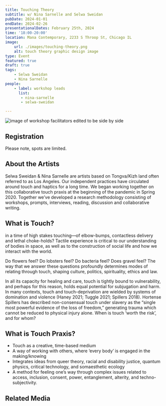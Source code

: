 ```yaml
---
title: Touching Theory
subtitle: w/ Nina Sarnelle and Selwa Sweidan
pubDate: 2024-01-01
endDate: 2024-02-26
presentationalDates: February 25th, 2024
time: '18:00-20:00'
location: Mana Contemporary, 2233 S Throop St, Chicago IL
image:
    url: ./images/touching-theory.png
    alt: touch theory graphic design image
type: Event
featured: true
draft: true
tags:
    - Selwa Sweidan
    - Nina Sarnelle
people:
    - label: workshop leads
      list: 
       - nina-sarnelle
       - selwa-sweidan

---
```



![image of workshop facilitators edited to be side by side](./images/touch-theory.jpg)

## Registration

Please note, spots are limited.

<LinkButton text="REGISTER HERE" url="https://forms.gle/JNt32R64HC97aDwr7" />

## About the Artists

Selwa Sweidan & Nina Sarnelle are artists based on Tongva/Kizh land often referred to as Los
Angeles. Our independent practices have circulated around touch and haptics for a long time.
We began working together on this collaborative touch praxis at the beginning of the
pandemic in Spring 2020. Together we’ve developed a research methodology consisting of
workshops, prompts, interviews, reading, discussion and collaborative writing.

## What is Touch?

in a time of high stakes touching—of elbow-bumps,
contactless delivery and lethal choke-holds? Tactile
experience is critical to our understanding of bodies in
space, as well as to the construction of social life and how we
interact with the world.

Do flowers feel? Do lobsters feel? Do bacteria feel? Does gravel feel? The way that we answer these questions
profoundly determines modes of relating through touch, shaping culture, politics, spirituality, ethics and law.

In all its capacity for healing and care, touch is tightly bound to vulnerability, and perhaps for this reason, holds equal
potential for subjugation and harm. In many contexts, touch and touch-deprivation are wielded by systems of domination
and violence (Haney 2021; Tuggle 2021; Spillers 2018). Hortense Spillers has described non-consensual touch under slavery
as the “single most powerful evidence of the loss of freedom,” generating trauma which cannot be reduced to physical
injury alone. When is touch ‘worth the risk’, and for whom?

## What is Touch Praxis?

- Touch as a creative, time-based medium
- A way of working with others, where ‘every body’ is engaged
  in the making/knowing
- Integrates ideas from queer theory, racial and disability
  justice, quantum physics, critical technology, and
  somaesthetic ecology
- A method for feeling one’s way through complex issues
  related to access, inclusion, consent, power, entanglement,
  alterity, and techno-subjectivity.

## Related Media

<Vimeo id="545218043" />
